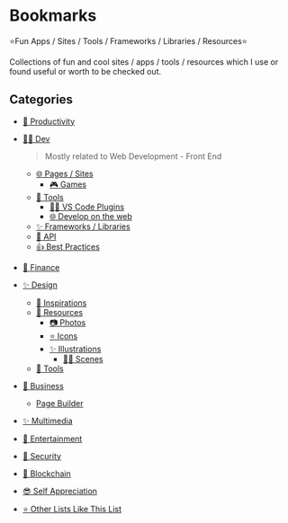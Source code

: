 # Bookmarks

⭐Fun Apps / Sites / Tools / Frameworks / Libraries / Resources⭐

Collections of fun and cool sites / apps / tools / resources which I use or found useful or worth to be checked out.

## Categories

- [💼 Productivity](/bookmarks/productivity)
- [👨‍💻 Dev](/bookmarks/dev)

  > Mostly related to Web Development - Front End

  - [🌐 Pages / Sites](/bookmarks/dev#sites)
    - [🎮 Games](/bookmarks/dev#dev-games)
  - [🔧 Tools](/bookmarks/dev#devtools)
    - [👨‍🔧 VS Code Plugins](/bookmarks/dev#vscode-plugins)
    - [🌐 Develop on the web](/bookmarks/dev#develop-on-the-web)
  - [✨ Frameworks / Libraries](/bookmarks/dev#frameworks-libraries)
  - [🔁 API](/bookmarks/dev#api)
  - [👍 Best Practices](/bookmarks/dev#best-practices)

- [💸 Finance](/bookmarks/finance)
- [✨ Design](/bookmarks/design)
  - [🎇 Inspirations](/bookmarks/design#inspirations)
  - [💾 Resources](/bookmarks/design#resources)
    - [📷 Photos](/bookmarks/design#photos)
    - [⭐ Icons](/bookmarks/design#icons)
    - [✨ Illustrations](/bookmarks/design#illustrations)
      - [🙆‍♂️ Scenes](/bookmarks/design#scenes-illustrations)
  - [🔧 Tools](/bookmarks/design#designtools)
- [💼 Business](/bookmarks/business)
  - [Page Builder](/bookmarks/business#page-builder)
- [✨ Multimedia](/bookmarks/multimedia)
- [🎇 Entertainment](/bookmarks/entertainment)
- [🔐 Security](/bookmarks/security)
- [💠 Blockchain](/bookmarks/blockchain)
- [😎 Self Appreciation](/bookmarks/self)
- [⭐ Other Lists Like This List](/bookmarks/other)
